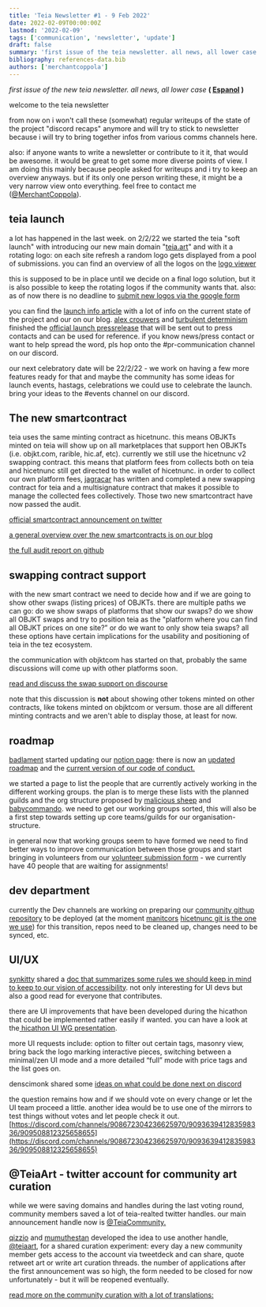 ```yaml
---
title: 'Teia Newsletter #1 - 9 Feb 2022'
date: 2022-02-09T00:00:00Z
lastmod: '2022-02-09'
tags: ['communication', 'newsletter', 'update']
draft: false
summary: 'first issue of the teia newsletter. all news, all lower case'
bibliography: references-data.bib
authors: ['merchantcoppola']
---
```


_first issue of the new teia newsletter. all news, all lower case_
**( [Espanol](/blog/es/teia-newsletter-001) )**

welcome to the teia newsletter

from now on i won't call these (somewhat) regular writeups of the state of the project "discord recaps" anymore and will try to stick to newsletter because i will try to bring together infos from various comms channels here.

also: if anyone wants to write a newsletter or contribute to it it, that would be awesome. it would be great to get some more diverse points of view. I am doing this mainly because people asked for writeups and i try to keep an overview anyways. but if its only one person writing these, it might be a very narrow view onto everything. feel free to contact me ([@MerchantCoppola](https://twitter.com/MerchantCoppola)).

## teia launch

a lot has happened in the last week. on 2/2/22 we started the teia "soft launch" with introducing our new main domain "[teia.art](https://teia.art/)" and with it a rotating logo: on each site refresh a random logo gets displayed from a pool of submissions. you can find an overview of all the logos on the [logo viewer](https://teia.vercel.app/)

this is supposed to be in place until we decide on a final logo solution, but it is also possible to keep the rotating logos if the community wants that. also: as of now there is no deadline to
[submit new logos via the google form](https://docs.google.com/forms/d/e/1FAIpQLSe27ZughzLlh44BQXjrXto4b9qRTAB9SX-d-YMTCUPYdD6lRg/viewform)

you can find the [launch info article](https://hencommunity.quest/blog/teia-art-launch-announcement) with a lot of info on the current state of the project and our on our blog.
[alex crouwers](https://twitter.com/acrwrs) and [turbulent determinism](https://twitter.com/turbulentdeterm) finished the [official launch pressrelease](https://hencommunity.quest/blog/teia-launch-press-release) that will be sent out to press contacts and can be used for reference. if you know news/press contact or want to help spread the word, pls hop onto the #pr-communication channel on our discord.

our next celebratory date will be 22/2/22 - we work on having a few more features ready for that and maybe the community has some ideas for launch events, hastags, celebrations we could use to celebrate the launch. bring your ideas to the #events channel on our discord.

## The new smartcontract

teia uses the same minting contract as hicetnunc. this means OBJKTs minted on teia will show up on all marketplaces that support hen OBJKTs (i.e. objkt.com, rarible, hic.af, etc).
currently we still use the hicetnunc v2 swapping contract. this means that platform fees from collects both on teia and hicetnunc still get directed to the wallet of hicetnunc. in order to collect our own platform fees, [jagracar](https://twitter.com/jagracar) has written and completed a new swapping contract for teia and a multisignature contract that makes it possible to manage the collected fees collectively. Those two new smartcontract have now passed the audit.

[official smartcontract announcement on twitter](https://twitter.com/TeiaCommunity/status/1490285938047651840?s=20&t=kojgwlsJpSGO2fNKhcE05Q)

[a general overview over the new smartcontracts is on our blog](https://blog.teia.art/blog/introducing-henc-smart-contracts)

[the full audit report on github](https://github.com/InferenceAG/ReportPublications/blob/master/Inference%20AG%20-%20Teia%20community%20-%20marketplace%20&%20multisig%20-%20v1.0.pdf)

## swapping contract support

with the new smart contract we need to decide how and if we are going to show other swaps (listing prices) of OBJKTs. there are multiple paths we can go: do we show swaps of platforms that show our swaps? do we show all OBJKT swaps and try to position teia as the "platform where you can find all OBJKT prices on one site?” or do we want to only show teia swaps? all these options have certain implications for the usability and positioning of teia in the tez ecosystem.

the communication with objktcom has started on that, probably the same discussions will come up with other platforms soon.

[read and discuss the swap support on discourse ](https://discourse.hencommunity.quest/t/teia-art-swaps-and-objkt-com/581)

note that this discussion is **not** about showing other tokens minted on other contracts, like tokens minted on objktcom or versum. those are all different minting contracts and we aren't able to display those, at least for now.

## roadmap

[badlament](https://twitter.com/Thebadlament) started updating our [notion page](https://teia-community.notion.site/TEIA-COMMUNITY-3a21f2ddd52b40069c7809b85a7ffbf3): there is now an [updated roadmap](https://teia-community.notion.site/8d36022f07d24869b718f225183c92d0?v=6f41db61ab604f6895161502abcaf549) and the [current version of our code of conduct.](https://teia-community.notion.site/Code-of-Conduct-Terms-Conditions-Core-Values-b79fc969a66246f18706be742d2e7baf)

we started a page to list the people that are currently actively working in the different working groups. the plan is to merge these lists with the planned guilds and the org structure proposed by [malicious sheep](https://twitter.com/malsheep56) and [babycommando](https://twitter.com/BabyCommando_). we need to get our working groups sorted, this will also be a first step towards setting up core teams/guilds for our organisation-structure.

in general now that working groups seem to have formed we need to find better ways to improve communication between those groups and start bringing in volunteers from our [volunteer submission form](https://docs.google.com/forms/d/1qEsPN5njEE9fNdSM1zjetIYGYTSuMpjPl446nG1FvNY/viewform?edit_requested=true) - we currently have 40 people that are waiting for assignments!

## dev department

currently the Dev channels are working on preparing our [community githup repository](https://github.com/teia-community) to be deployed (at the moment [manitcors](https://twitter.com/TezTools) [hicetnunc git is the one we use](https://github.com/IntegroLabs/hicetnunc/)) for this transition, repos need to be cleaned up, changes need to be synced, etc.

## UI/UX

[synkitty](https://twitter.com/Synkitty0) shared a [doc that summarizes some rules we should keep in mind to keep to our vision of accessibility](https://docs.google.com/document/d/1W94d6BfuVJMQROqCC4Mgs0BBP4T61zlnIdzm2bYVbnI/edit?usp=sharing). not only interesting for UI devs but also a good read for everyone that contributes.

there are UI improvements that have been developed during the hicathon that could be implemented rather easily if wanted. you can have a look at the[ hicathon UI WG presentation](https://www.figma.com/proto/R5sw1HcoHx4Aup1Yl7rGYA/WG-UI%2FUX?page-id=0%3A1&node-id=1473%3A12670&viewport=241%2C48%2C0.03&scaling=contain).

more UI requests include: option to filter out certain tags, masonry view, bring back the logo marking interactive pieces, switching between a minimal/zen UI mode and a more detailed “full” mode with price tags and the list goes on.

denscimonk shared some [ideas on what could be done next on discord](https://discordapp.com/channels/908672304236625970/909363941283598336/940393550200316005)

the question remains how and if we should vote on every change or let the UI team proceed a little. another idea would be to use one of the mirrors to test things without votes and let people check it out. [https://discord.com/channels/908672304236625970/909363941283598336/909508812325658655](https://discord.com/channels/908672304236625970/909363941283598336/909508812325658655)

## @TeiaArt - twitter account for community art curation

while we were saving domains and handles during the last voting round, community members saved a lot of teia-realted twitter handles. our main announcement handle now is [@TeiaCommunity.](https://twitter.com/TeiaCommunity)

[qizzio](https://twitter.com/qizzio) and [mumuthestan](https://twitter.com/mumu_thestan) developed the idea to use another handle, [@teiaart](https://twitter.com/TeiaArt), for a shared curation experiment: every day a new community member gets access to the account via tweetdeck and can share, quote retweet art or write art curation threads. the number of applications after the first announcement was so high, the form needed to be closed for now unfortunately - but it will be reopened eventually.

[read more on the community curation with a lot of translations:](https://discourse.hencommunity.quest/t/teiaart-guest-community-curator-with-translations/577)
